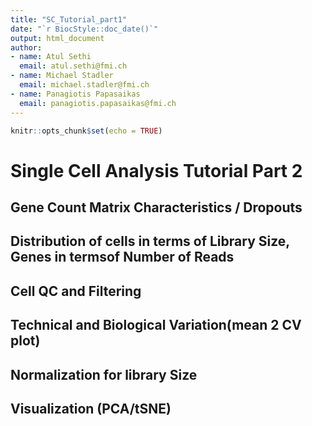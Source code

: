 ```yaml
---
title: "SC_Tutorial_part1"
date: "`r BiocStyle::doc_date()`"
output: html_document
author:
- name: Atul Sethi
  email: atul.sethi@fmi.ch
- name: Michael Stadler
  email: michael.stadler@fmi.ch
- name: Panagiotis Papasaikas
  email: panagiotis.papasaikas@fmi.ch  
---
```


```r
knitr::opts_chunk$set(echo = TRUE)
```

# Single Cell Analysis Tutorial Part 2

## Gene Count Matrix Characteristics / Dropouts

## Distribution of cells in terms of Library Size, Genes in termsof Number of Reads

## Cell QC and Filtering

## Technical and Biological Variation(mean 2 CV plot)

## Normalization for library Size

## Visualization (PCA/tSNE)